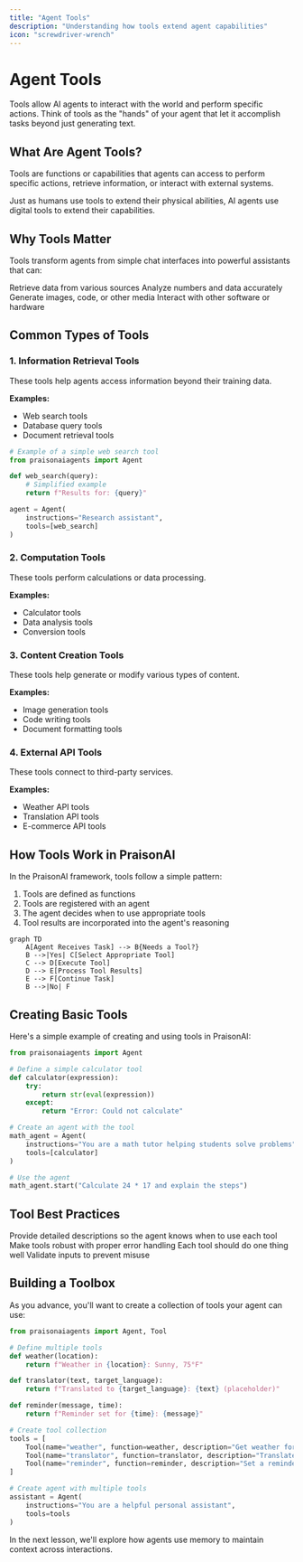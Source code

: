```yaml
---
title: "Agent Tools"
description: "Understanding how tools extend agent capabilities"
icon: "screwdriver-wrench"
---
```


# Agent Tools

Tools allow AI agents to interact with the world and perform specific actions. Think of tools as the "hands" of your agent that let it accomplish tasks beyond just generating text.

## What Are Agent Tools?

<CardGroup cols={1}>
  <Card title="Definition" icon="toolbox">
    Tools are functions or capabilities that agents can access to perform specific actions, retrieve information, or interact with external systems.
  </Card>
</CardGroup>

Just as humans use tools to extend their physical abilities, AI agents use digital tools to extend their capabilities.

## Why Tools Matter

Tools transform agents from simple chat interfaces into powerful assistants that can:

<CardGroup cols={2}>
  <Card title="Access Information" icon="database">
    Retrieve data from various sources
  </Card>
  <Card title="Perform Calculations" icon="calculator">
    Analyze numbers and data accurately
  </Card>
  <Card title="Create Content" icon="pen-to-square">
    Generate images, code, or other media
  </Card>
  <Card title="Control Systems" icon="gears">
    Interact with other software or hardware
  </Card>
</CardGroup>

## Common Types of Tools

### 1. Information Retrieval Tools

These tools help agents access information beyond their training data.

**Examples:**
- Web search tools
- Database query tools
- Document retrieval tools

```python
# Example of a simple web search tool
from praisonaiagents import Agent

def web_search(query):
    # Simplified example
    return f"Results for: {query}"

agent = Agent(
    instructions="Research assistant",
    tools=[web_search]
)
```

### 2. Computation Tools

These tools perform calculations or data processing.

**Examples:**
- Calculator tools
- Data analysis tools
- Conversion tools

### 3. Content Creation Tools

These tools help generate or modify various types of content.

**Examples:**
- Image generation tools
- Code writing tools
- Document formatting tools

### 4. External API Tools

These tools connect to third-party services.

**Examples:**
- Weather API tools
- Translation API tools
- E-commerce API tools

## How Tools Work in PraisonAI

In the PraisonAI framework, tools follow a simple pattern:

1. Tools are defined as functions
2. Tools are registered with an agent
3. The agent decides when to use appropriate tools
4. Tool results are incorporated into the agent's reasoning

```mermaid
graph TD
    A[Agent Receives Task] --> B{Needs a Tool?}
    B -->|Yes| C[Select Appropriate Tool]
    C --> D[Execute Tool]
    D --> E[Process Tool Results]
    E --> F[Continue Task]
    B -->|No| F
```

## Creating Basic Tools

Here's a simple example of creating and using tools in PraisonAI:

```python
from praisonaiagents import Agent

# Define a simple calculator tool
def calculator(expression):
    try:
        return str(eval(expression))
    except:
        return "Error: Could not calculate"

# Create an agent with the tool
math_agent = Agent(
    instructions="You are a math tutor helping students solve problems",
    tools=[calculator]
)

# Use the agent
math_agent.start("Calculate 24 * 17 and explain the steps")
```

## Tool Best Practices

<CardGroup cols={2}>
  <Card title="Clear Descriptions" icon="comment">
    Provide detailed descriptions so the agent knows when to use each tool
  </Card>
  <Card title="Error Handling" icon="shield">
    Make tools robust with proper error handling
  </Card>
  <Card title="Focused Purpose" icon="bullseye">
    Each tool should do one thing well
  </Card>
  <Card title="Input Validation" icon="check-double">
    Validate inputs to prevent misuse
  </Card>
</CardGroup>

## Building a Toolbox

As you advance, you'll want to create a collection of tools your agent can use:

```python
from praisonaiagents import Agent, Tool

# Define multiple tools
def weather(location):
    return f"Weather in {location}: Sunny, 75°F"

def translator(text, target_language):
    return f"Translated to {target_language}: {text} (placeholder)"

def reminder(message, time):
    return f"Reminder set for {time}: {message}"

# Create tool collection
tools = [
    Tool(name="weather", function=weather, description="Get weather for a location"),
    Tool(name="translator", function=translator, description="Translate text"),
    Tool(name="reminder", function=reminder, description="Set a reminder")
]

# Create agent with multiple tools
assistant = Agent(
    instructions="You are a helpful personal assistant",
    tools=tools
)
```

In the next lesson, we'll explore how agents use memory to maintain context across interactions.
